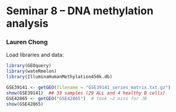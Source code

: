 Seminar 8 -- DNA methylation analysis
========================================================
### Lauren Chong

Load libraries and data:
```r
library(GEOquery)
library(wateRmelon)
library(IlluminaHumanMethylation450k.db)
```

```r
GSE39141 <- getGEO(filename = "GSE39141_series_matrix.txt.gz")
show(GSE39141)  ## 33 samples (29 ALL and 4 healthy B cells)
GSE42865 <- getGEO("GSE42865")  # took ~2 mins for JB
show(GSE42865)
```